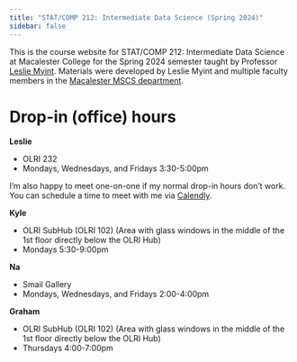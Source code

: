 ```yaml
---
title: "STAT/COMP 212: Intermediate Data Science (Spring 2024)"
sidebar: false
---
```


This is the course website for STAT/COMP 212: Intermediate Data Science at Macalester College for the Spring 2024 semester taught by Professor [Leslie Myint](https://www.lesliemyint.org). Materials were developed by Leslie Myint and multiple faculty members in the [Macalester MSCS department](https://www.macalester.edu/mscs/facultystaff/).

# Drop-in (office) hours

**Leslie**

- OLRI 232
- Mondays, Wednesdays, and Fridays 3:30-5:00pm

I'm also happy to meet one-on-one if my normal drop-in hours don't work. You can schedule a time to meet with me via [Calendly](https://calendly.com/lmyint).

**Kyle**

- OLRI SubHub (OLRI 102) (Area with glass windows in the middle of the 1st floor directly below the OLRI Hub)
- Mondays 5:30-9:00pm

**Na**

- Smail Gallery
- Mondays, Wednesdays, and Fridays 2:00-4:00pm

**Graham**

- OLRI SubHub (OLRI 102) (Area with glass windows in the middle of the 1st floor directly below the OLRI Hub)
- Thursdays 4:00-7:00pm
